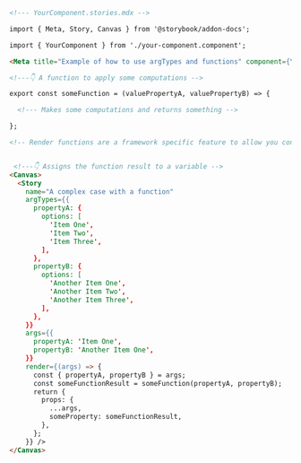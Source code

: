 ```md
<!--- YourComponent.stories.mdx -->

import { Meta, Story, Canvas } from '@storybook/addon-docs';

import { YourComponent } from './your-component.component';

<Meta title="Example of how to use argTypes and functions" component={YourComponent}/>

<!---👇 A function to apply some computations -->

export const someFunction = (valuePropertyA, valuePropertyB) => {

  <!--- Makes some computations and returns something -->

};

<!-- Render functions are a framework specific feature to allow you control on how the component renders -->


 <!---👇 Assigns the function result to a variable -->
<Canvas>
  <Story
    name="A complex case with a function"
    argTypes={{
      propertyA: {
        options: [
          'Item One',
          'Item Two',
          'Item Three',
        ],
      },
      propertyB: {
        options: [
          'Another Item One',
          'Another Item Two',
          'Another Item Three',
        ],
      },
    }}
    args={{
      propertyA: 'Item One',
      propertyB: 'Another Item One',
    }} 
    render={(args) => {
      const { propertyA, propertyB } = args;
      const someFunctionResult = someFunction(propertyA, propertyB);
      return {
        props: {
          ...args,
          someProperty: someFunctionResult,
        },
      };
    }} />
</Canvas>
```